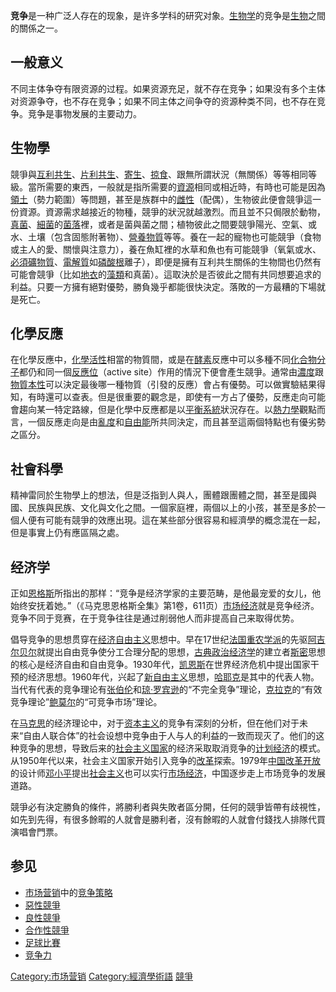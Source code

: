 {{Unreferenced|time=2021-05-22T05:05:29+00:00}}
'''竞争'''是一种广泛人存在的现象，是许多学科的研究对象。[[生物学|生物学]]的竞争是[[生物|生物]]之間的關係之一。

== 一般意义 ==
不同主体争夺有限资源的过程。如果资源充足，就不存在竞争；如果没有多个主体对资源争夺，也不存在竞争；如果不同主体之间争夺的资源种类不同，也不存在竞争。竞争是事物发展的主要动力。

== 生物學 ==
{{Main|竞争 (生物学)|競賽}}

競爭與[[互利共生|互利共生]]、[[片利共生|片利共生]]、[[寄生|寄生]]、[[掠食|掠食]]、跟無所謂狀況（無關係）等等相同等級。當所需要的東西，一般就是指所需要的[[資源|資源]]相同或相近時，有時也可能是因為[[領土|領土]]（勢力範圍）等問題，甚至是族群中的[[雌性|雌性]]（配偶），生物彼此便會競爭這一份資源。資源需求越接近的物種，競爭的狀況就越激烈。而且並不只侷限於動物，[[真菌|真菌]]、[[細菌|細菌]]的[[菌落|菌落]]裡，或者是菌與菌之間；植物彼此之間要競爭陽光、空氣、或水、土壤（包含固態附著物）、[[營養物質|營養物質]]等等。養在一起的寵物也可能競爭（食物或主人的愛、關懷與注意力），養在魚缸裡的水草和魚也有可能競爭（氧氣或水、[[必須礦物質|必須礦物質]]、[[電解質|電解質]]如[[磷酸根|磷酸根]]離子），即便是擁有互利共生關係的生物間也仍然有可能會競爭（比如[[地衣|地衣]]的[[藻類|藻類]]和真菌）。這取決於是否彼此之間有共同想要追求的利益。只要一方擁有絕對優勢，勝負幾乎都能很快決定。落敗的一方最糟的下場就是死亡。

== 化學反應 ==
在化學反應中，[[化學性質|化學活性]]相當的物質間，或是在[[酵素|酵素]]反應中可以多種不同[[化合物|化合物]][[分子|分子]]都仍和同一個[[活化位置|反應位]]（active site）作用的情況下便會產生競爭。通常由[[濃度|濃度]]跟[[物質本性|物質本性]]可以決定最後哪一種物質（引發的反應）會占有優勢。可以做實驗結果得知，有時還可以查表。但是很重要的觀念是，即使有一方占了優勢，反應走向可能會趨向某一特定路線，但是化學中反應都是以[[化學平衡|平衡系統]]狀況存在。以[[熱力學|熱力學]]觀點而言，一個反應走向是由[[熵|亂度]]和[[自由能|自由能]]所共同決定，而且甚至這兩個特點也有優劣勢之區分。

== 社會科學 ==
精神雷同於生物學上的想法，但是泛指到人與人，團體跟團體之間，甚至是國與國、民族與民族、文化與文化之間。一個家庭裡，兩個以上的小孩，甚至是多於一個人便有可能有競爭的效應出現。這在某些部分很容易和經濟學的概念混在一起，但是事實上仍有應區隔之處。

== 经济学 ==
正如[[恩格斯|恩格斯]]所指出的那样：“竞争是经济学家的主要范畴，是他最宠爱的女儿，他始终安抚着她。”（《马克思恩格斯全集》第1卷，611页）[[市场经济|市场经济]]就是竞争经济。竞争不同于竞赛，在于竞争往往是通过削弱他人而非提高自己来取得优势。

倡导竞争的思想贯穿在[[经济自由主义|经济自由主义]]思想中。早在17世纪[[法国|法国]][[重农学派|重农学派]]的先驱[[阿吉尔贝尔|阿吉尔贝尔]]就提出自由竞争使分工合理分配的思想，[[古典政治经济学|古典政治经济学]]的建立者[[斯密|斯密]]思想的核心是经济自由和自由竞争。1930年代，[[约翰·梅纳德·凯恩斯|凯恩斯]]在世界经济危机中提出国家干预的经济思想。1960年代，兴起了[[新自由主义|新自由主义]]思想，[[弗里德里希·哈耶克|哈耶克]]是其中的代表人物。当代有代表的竞争理论有[[张伯伦|张伯伦]]和[[琼·罗宾逊|琼·罗宾逊]]的“不完全竞争”理论，[[克拉克|克拉克]]的“有效竞争理论”[[鲍莫尔|鲍莫尔]]的“可竞争市场”理论。

在[[马克思|马克思]]的经济理论中，对于[[资本主义|资本主义]]的竞争有深刻的分析，但在他们对于未来“自由人联合体”的社会设想中竞争由于人与人的利益的一致而现灭了。他们的这种竞争的思想，导致后来的[[社会主义国家|社会主义国家]]的经济采取取消竞争的[[计划经济|计划经济]]的模式。从1950年代以来，社会主义国家开始引入竞争的[[改革|改革]]探索。1979年[[中国|中国]][[改革开放|改革开放]]的设计师[[邓小平|邓小平]]提出[[社会主义|社会主义]]也可以实行[[市场经济|市场经济]]，中国逐步走上市场竞争的发展道路。

競爭必有決定勝負的條件，將勝利者與失敗者區分開，任何的競爭皆帶有歧視性，如先到先得，有很多餘暇的人就會是勝利者，沒有餘暇的人就會付錢找人排隊代買演唱會門票。

<!-- == 參考文獻 ==
{{Reflist}}

== 外部連結 == -->

== 参见 ==
* [[市场营销|市场营销]]中的[[竞争策略|竞争策略]]
* [[惡性競爭|惡性競爭]]
* [[良性競爭|良性競爭]]
* [[合作性競爭|合作性競爭]]
* [[足球比賽|足球比賽]]
* [[竞争力|竞争力]]

[[Category:市场营销|Category:市场营销]]
[[Category:經濟學術語|Category:經濟學術語]]
[[Category:競爭|]]